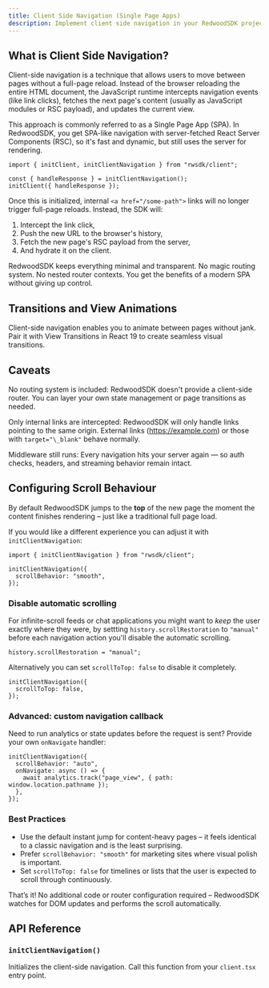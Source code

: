 ```yaml
---
title: Client Side Navigation (Single Page Apps)
description: Implement client side navigation in your RedwoodSDK project
---
```



## What is Client Side Navigation?

Client-side navigation is a technique that allows users to move between pages without a full-page reload. Instead of the browser reloading the entire HTML document, the JavaScript runtime intercepts navigation events (like link clicks), fetches the next page's content (usually as JavaScript modules or RSC payload), and updates the current view.

This approach is commonly referred to as a Single Page App (SPA). In RedwoodSDK, you get SPA-like navigation with server-fetched React Server Components (RSC), so it's fast and dynamic, but still uses the server for rendering.

```tsx title="src/client.tsx" ins="initClientNavigation()"
import { initClient, initClientNavigation } from "rwsdk/client";

const { handleResponse } = initClientNavigation();
initClient({ handleResponse });
```

Once this is initialized, internal `<a href="/some-path">` links will no longer trigger full-page reloads. Instead, the SDK will:

1. Intercept the link click,
2. Push the new URL to the browser's history,
3. Fetch the new page's RSC payload from the server,
4. And hydrate it on the client.

RedwoodSDK keeps everything minimal and transparent. No magic routing system. No nested router contexts. You get the benefits of a modern SPA without giving up control.

## Transitions and View Animations

Client-side navigation enables you to animate between pages without jank. Pair it with View Transitions in React 19 to create seamless visual transitions.

## Caveats

No routing system is included: RedwoodSDK doesn't provide a client-side router. You can layer your own state management or page transitions as needed.

Only internal links are intercepted: RedwoodSDK will only handle links pointing to the same origin. External links (https://example.com) or those with `target="\_blank"` behave normally.

Middleware still runs: Every navigation hits your server again — so auth checks, headers, and streaming behavior remain intact.

## Configuring Scroll Behaviour

By default RedwoodSDK jumps to the **top** of the new page the moment the
content finishes rendering – just like a traditional full page load.

If you would like a different experience you can adjust it with
`initClientNavigation`:

```tsx title="Smooth scroll"
import { initClientNavigation } from "rwsdk/client";

initClientNavigation({
  scrollBehavior: "smooth",
});
```

### Disable automatic scrolling

For infinite-scroll feeds or chat applications you might want to _keep_ the user
exactly where they were, by settting `history.scrollRestoration` to `"manual"` before each navigation action you'll disable the automatic scrolling.

```tsx title="src/client.tsx" ins="history.scrollRestoration = 'manual'"
history.scrollRestoration = "manual";
```

Alternatively you can set `scrollToTop: false` to disable it completely.

```tsx title="src/client.tsx" ins="scrollToTop: false"
initClientNavigation({
  scrollToTop: false,
});
```

### Advanced: custom navigation callback

Need to run analytics or state updates before the request is sent? Provide your
own `onNavigate` handler:

```tsx
initClientNavigation({
  scrollBehavior: "auto",
  onNavigate: async () => {
    await analytics.track("page_view", { path: window.location.pathname });
  },
});
```

### Best Practices

- Use the default instant jump for content-heavy pages – it feels identical to a
  classic navigation and is the least surprising.
- Prefer `scrollBehavior: "smooth"` for marketing sites where visual polish is
  important.
- Set `scrollToTop: false` for timelines or lists that the user is expected to
  scroll through continuously.

That’s it! No additional code or router configuration required – RedwoodSDK
watches for DOM updates and performs the scroll automatically.

## API Reference

### `initClientNavigation()` <Badge text="Experimental" type="caution" />

Initializes the client-side navigation. Call this function from your `client.tsx` entry point.
